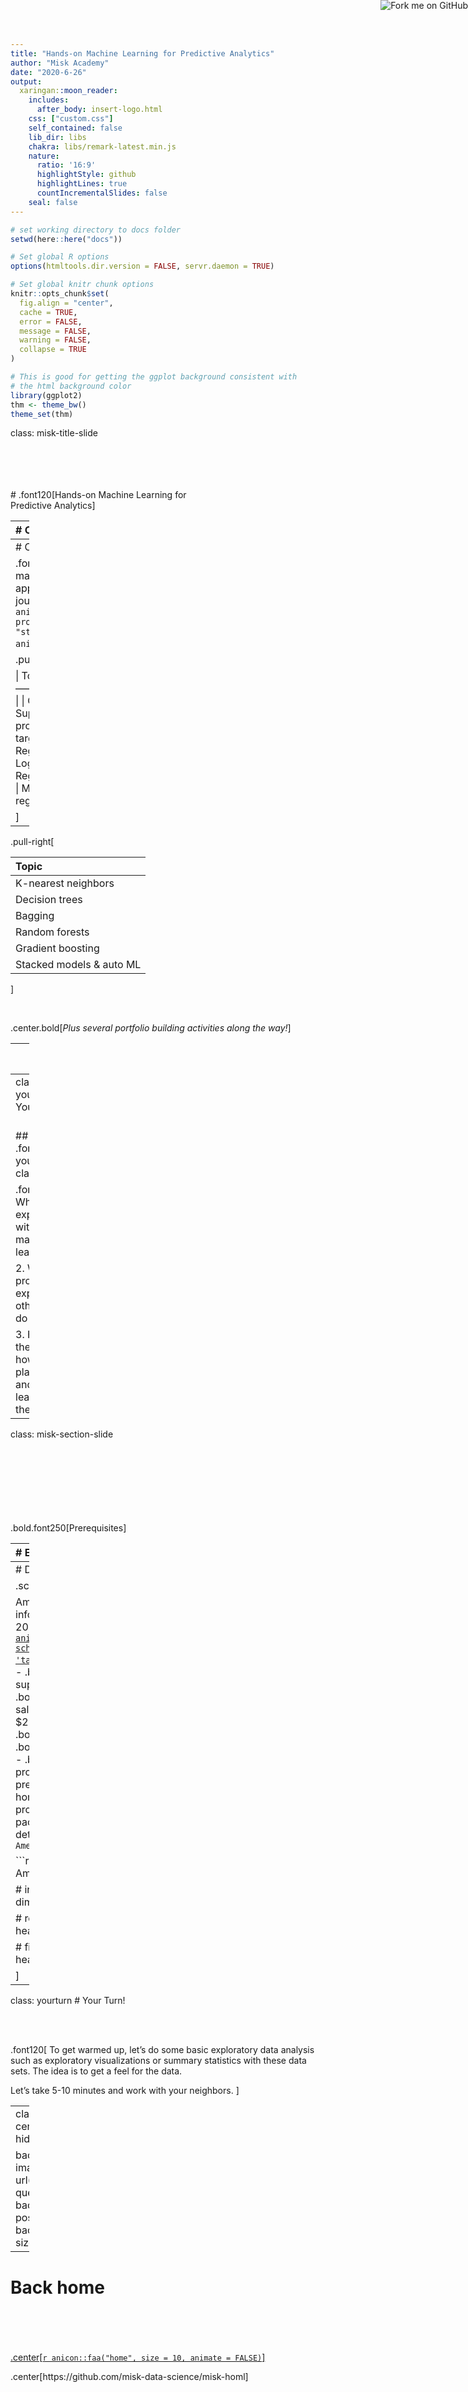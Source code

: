 ```yaml
---
title: "Hands-on Machine Learning for Predictive Analytics"
author: "Misk Academy"
date: "2020-6-26"
output:
  xaringan::moon_reader:
    includes:
      after_body: insert-logo.html
    css: ["custom.css"]
    self_contained: false
    lib_dir: libs
    chakra: libs/remark-latest.min.js
    nature:
      ratio: '16:9'
      highlightStyle: github
      highlightLines: true
      countIncrementalSlides: false
    seal: false
---
```


```r
# set working directory to docs folder
setwd(here::here("docs"))

# Set global R options
options(htmltools.dir.version = FALSE, servr.daemon = TRUE)

# Set global knitr chunk options
knitr::opts_chunk$set(
  fig.align = "center", 
  cache = TRUE,
  error = FALSE,
  message = FALSE, 
  warning = FALSE, 
  collapse = TRUE 
)

# This is good for getting the ggplot background consistent with
# the html background color
library(ggplot2)
thm <- theme_bw()
theme_set(thm)
```

class: misk-title-slide  
<a href="https://github.com/misk-data-science/misk-homl"><img style="position: absolute; top: 0; right: 0; border: 0;" src="https://s3.amazonaws.com/github/ribbons/forkme_right_darkblue_121621.png" alt="Fork me on GitHub"></a>


<br><br><br><br>
# .font120[Hands-on Machine Learning for <br>Predictive Analytics]


---
# Course objectives

<br><br><br>
.font130[
This workshop will step through the process of building, visualizing, testing, and comparing supervised models. The goal is to expose you to building machine learning models in R using a variety of packages and model types.
]

<br><br>

.center.bold[_You will gain deeper knowledge around the analytic modeling process and apply various supervised machine learning algorithms_]

---
# Course overview

.font110[Moving from a machine learning apprentice to journeyman with `r anicon::faa("r-project", colour = "steelblue", size = 1, animate = FALSE)`:]

.pull-left[

| Topic                               |
| :---------------------------------- |
| Getting started                     |
| Supervised modeling process         |
| Feature & target engineering        |
| Regression & cousins                |
| Logistic regression                 |
| Regularized regression              |
| Multivariate adaptive regression splines  |

]


--

.pull-right[
 
| Topic                                    | 
| :----------------------------------------| 
| K-nearest neighbors                      |
| Decision trees                           | 
| Bagging                                  | 
| Random forests                           | 
| Gradient boosting                        | 
| Stacked models & auto ML                 | 

]

<br>

.center.bold[_Plus several portfolio building activities along the way!_]

---
# Class material

<a href="https://github.com/misk-data-science/misk-homl" class="github-corner" aria-label="View source on Github"><svg width="80" height="80" viewBox="0 0 250 250" style="fill:#fff; color:#151513; position: absolute; top: 0; border: 0; right: 0;" aria-hidden="true"><path d="M0,0 L115,115 L130,115 L142,142 L250,250 L250,0 Z"></path><path d="M128.3,109.0 C113.8,99.7 119.0,89.6 119.0,89.6 C122.0,82.7 120.5,78.6 120.5,78.6 C119.2,72.0 123.4,76.3 123.4,76.3 C127.3,80.9 125.5,87.3 125.5,87.3 C122.9,97.6 130.6,101.9 134.4,103.2" fill="currentColor" style="transform-origin: 130px 106px;" class="octo-arm"></path><path d="M115.0,115.0 C114.9,115.1 118.7,116.5 119.8,115.4 L133.7,101.6 C136.9,99.2 139.9,98.4 142.2,98.6 C133.8,88.0 127.5,74.4 143.8,58.0 C148.5,53.4 154.0,51.2 159.7,51.0 C160.3,49.4 163.2,43.6 171.4,40.1 C171.4,40.1 176.1,42.5 178.8,56.2 C183.1,58.6 187.2,61.8 190.9,65.4 C194.5,69.0 197.7,73.2 200.1,77.6 C213.8,80.2 216.3,84.9 216.3,84.9 C212.7,93.1 206.9,96.0 205.4,96.6 C205.1,102.4 203.0,107.8 198.3,112.5 C181.9,128.9 168.3,122.5 157.7,114.1 C157.9,116.9 156.7,120.9 152.7,124.9 L141.0,136.5 C139.8,137.7 141.6,141.9 141.8,141.8 Z" fill="currentColor" class="octo-body"></path></svg></a><style>.github-corner:hover .octo-arm{animation:octocat-wave 560ms ease-in-out}@keyframes octocat-wave{0%,100%{transform:rotate(0)}20%,60%{transform:rotate(-25deg)}40%,80%{transform:rotate(10deg)}}@media (max-width:500px){.github-corner:hover .octo-arm{animation:none}.github-corner .octo-arm{animation:octocat-wave 560ms ease-in-out}}</style>

<br>

### Source code 

- `r anicon::faa("github", animate = "pulse", anitype="hover", rtext=" GitHub")`: [https://github.com/misk-data-science/misk-homl](https://github.com/misk-data-science/misk-homl)

   - `r anicon::faa("slideshare", animate = "pulse", anitype="hover", rtext=" Slides")`

   - `r anicon::faa("code", animate = "pulse", anitype="hover", rtext=" Student Scripts")`

   - `r anicon::faa("database", animate = "pulse", anitype="hover", rtext=" Data")`


---
class: yourturn
# Your Turn!

<br>
## .font140[Meet your classmates:]

.font130[
1. What is their experience with R and machine learning?

2. What programming experience other than R do they have?

3. How are they using, or how do they plan to use, R and machine learning in their job?
]

---
class: misk-section-slide 

<br><br><br><br><br><br><br>
.bold.font250[Prerequisites]

---
# Environment

This course uses several R `r emo::ji("package")` .  You should've ran the `00-setup.Rmd` to ensure you have all required packages.

.scrollable90[
```r
###############################
# Setting Up Your Environment #
###############################
# the following packages will be used
list_of_pkgs <- c(
  "AmesHousing",   # provides data we'll use
  "dslabs",        # provides mnist data
  "tidyverse",     # data munging & visualization
  "reshape2",      # data transformation for one example
  "extracat",      # visualizing missing data (one example)
  "factoextra",    # clustering & PCA visualizations
  "here",          # coordinating paths
  "rsample",       # sampling procedures
  "recipes",       # feature engineering procedures
  "caret",         # meta modeling package,
  "h2o",           # meta modeling, model stacking, & auto ML
  "glmnet",        # regularized regression
  "earth",         # multivariate adaptive regression splines
  "ranger",        # fast random forest
  "gbm",           # gradient boosting machines
  "xgboost",       # extreme gradient boosting
  "broom",         # provides model result clean up
  "vip",           # model interpretation
  "pdp",           # model interpretation
  "plotROC",       # plotting ROC curve
  "rprojroot"      # coordinating paths
)

# run the following line of code to install the packages you currently do not have
new_pkgs <- list_of_pkgs[!(list_of_pkgs %in% installed.packages()[,"Package"])]
if(length(new_pkgs)) install.packages(new_pkgs)
```

]

---
# Data

.scrollable90[

Ames, IA property sales information (De Cock, 2011) [`r anicon::aia("google-scholar", animate = 'tada', anitype="hover")`](https://www.tandfonline.com/doi/pdf/10.1080/10691898.2011.11889627).
- .bold[problem type]: supervised regression
- .bold[response variable]: sale price (i.e. $195,000, $215,000)
- .bold[features]: 80
- .bold[observations]: 2,930
- .bold[objective]: use property attributes to predict the sale price of a home
- .bold[access]: provided by the `AmesHousing` package
- .bold[more details]: See `?AmesHousing::ames_raw`

```r
# access data
ames <- AmesHousing::make_ames()

# initial dimension
dim(ames)

# response variable
head(ames$Sale_Price)

# first few observations
head(ames)
```

]

---
class: yourturn
# Your Turn!

<br><br>

.font120[
To get warmed up, let's do some basic exploratory data analysis such as exploratory visualizations or summary statistics with these data sets. The idea is to get a feel for the data.

Let's take 5-10 minutes and work with your neighbors.
]

---
class: clear, center, middle, hide-logo

background-image: url(images/any-questions.jpg)
background-position: center
background-size: cover

---
# Back home

<br><br><br><br>
[.center[`r anicon::faa("home", size = 10, animate = FALSE)`]](https://github.com/misk-data-science/misk-homl)

.center[https://github.com/misk-data-science/misk-homl]
